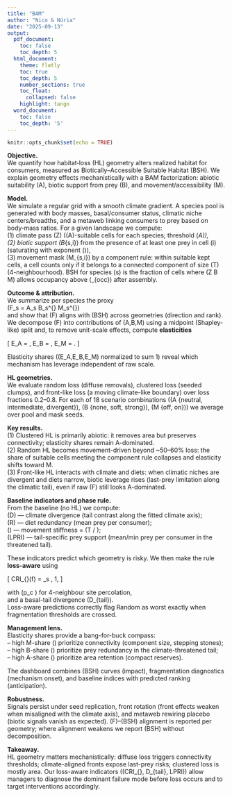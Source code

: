 ```yaml
---
title: "BAM"
author: "Nico & Núria"
date: "2025-09-13"
output:
  pdf_document:
    toc: false
    toc_depth: 5
  html_document:
    theme: flatly
    toc: true
    toc_depth: 5
    number_sections: true
    toc_float:
      collapsed: false
    highlight: tango
  word_document:
    toc: false
    toc_depth: '5'
---
```


```r
knitr::opts_chunk$set(echo = TRUE)
```

**Objective.**  
We quantify how habitat‐loss (HL) geometry alters realized habitat for consumers, measured as Biotically–Accessible Suitable Habitat (BSH). We explain geometry effects mechanistically with a BAM factorization: abiotic suitability \(A\), biotic support from prey \(B\), and movement/accessibility \(M\).

**Model.**  
We simulate a regular grid with a smooth climate gradient. A species pool is generated with body masses, basal/consumer status, climatic niche centers/breadths, and a metaweb linking consumers to prey based on body‐mass ratios. For a given landscape we compute:  
(1) climate pass \(Z\) (\(A\)-suitable cells for each species; threshold \(\tau_A\)),  
(2) biotic support \(B_{s,i}\) from the presence of at least one prey in cell \(i\) (saturating with exponent \(\gamma\)),  
(3) movement mask \(M_{s,i}\) by a component rule: within suitable kept cells, a cell counts only if it belongs to a connected component of size \(\geq T\) (4-neighbourhood). BSH for species \(s\) is the fraction of cells where \(Z \cdot B \cdot M\) allows occupancy above \(\tau_{occ}\) after assembly.

**Outcome & attribution.**  
We summarize per species the proxy  
\(F_s = A_s \cdot B_s^{\beta} \cdot M_s^{\mu}\)  
and show that \(\Delta F\) aligns with \(\Delta BSH\) across geometries (direction and rank). We decompose \(\Delta F\) into contributions of \(A,B,M\) using a midpoint (Shapley-like) split and, to remove unit-scale effects, compute **elasticities**  

\[
E_A = \frac{|\Delta A|}{\bar{A}}, \quad
E_B = \beta \cdot \frac{|\Delta B|}{\bar{B}}, \quad
E_M = \mu \cdot \frac{|\Delta M|}{\bar{M}} .
\]

Elasticity shares \((E_A,E_B,E_M\) normalized to sum 1) reveal which mechanism has leverage independent of raw scale.

**HL geometries.**  
We evaluate random loss (diffuse removals), clustered loss (seeded clumps), and front-like loss (a moving climate-like boundary) over loss fractions 0.2–0.8. For each of 18 scenario combinations (\(A \in \{neutral, intermediate, divergent\}\), \(B \in \{none, soft, strong\}\), \(M \in \{off, on\}\)) we average over pool and mask seeds.

**Key results.**  
(1) Clustered HL is primarily abiotic: it removes area but preserves connectivity; elasticity shares remain A-dominated.  
(2) Random HL becomes movement-driven beyond ~50–60% loss: the share of suitable cells meeting the component rule collapses and elasticity shifts toward M.  
(3) Front-like HL interacts with climate and diets: when climatic niches are divergent and diets narrow, biotic leverage rises (last-prey limitation along the climatic tail), even if raw \(\Delta F\) still looks A-dominated.

**Baseline indicators and phase rule.**  
From the baseline (no HL) we compute:  
\(D\) — climate divergence (tail contrast along the fitted climate axis);  
\(R\) — diet redundancy (mean prey per consumer);  
\(\Theta\) — movement stiffness = \(T / \text{mean number of climatically suitable cells per consumer}\);  
\(LPRI\) — tail-specific prey support (mean/min prey per consumer in the threatened tail).  

These indicators predict which geometry is risky. We then make the rule **loss-aware** using  

\[
CRI_{\ell}(f) = \text{mean}_s \, 1\big[ (1-f) p_{0,s} < p_c \big],
\]

with \(p_c \approx 0.593\) for 4-neighbour site percolation,  
and a basal-tail divergence \(D_{tail}\).  
Loss-aware predictions correctly flag Random as worst exactly when fragmentation thresholds are crossed.

**Management lens.**  
Elasticity shares provide a bang-for-buck compass:  
– high M-share \(\Rightarrow\) prioritize connectivity (component size, stepping stones);  
– high B-share \(\Rightarrow\) prioritize prey redundancy in the climate-threatened tail;  
– high A-share \(\Rightarrow\) prioritize area retention (compact reserves).  

The dashboard combines \(\Delta BSH\) curves (impact), fragmentation diagnostics (mechanism onset), and baseline indices with predicted ranking (anticipation).

**Robustness.**  
Signals persist under seed replication, front rotation (front effects weaken when misaligned with the climate axis), and metaweb rewiring placebo (biotic signals vanish as expected). \(\Delta F\)–\(\Delta BSH\) alignment is reported per geometry; where alignment weakens we report \(\Delta BSH\) without decomposition.

**Takeaway.**  
HL geometry matters mechanistically: diffuse loss triggers connectivity thresholds; climate-aligned fronts expose last-prey risks; clustered loss is mostly area. Our loss-aware indicators (\(CRI_{\ell}, D_{tail}, LPRI\)) allow managers to diagnose the dominant failure mode before loss occurs and to target interventions accordingly.



